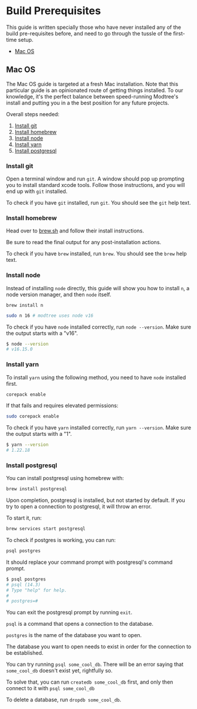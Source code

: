 # Build Prerequisites

This guide is written specially those who have never installed any of
the build pre-requisites before, and need to go through the tussle of
the first-time setup.

- [Mac OS](#mac-os)

## Mac OS

The Mac OS guide is targeted at a fresh Mac installation. Note that
this particular guide is an opinionated route of getting things
installed. To our knowledge, it's the perfect balance between
speed-running Modtree's install and putting you in a the best position
for any future projects.

Overall steps needed:

1. [Install git](#install-git)
2. [Install homebrew](#install-homebrew)
3. [Install node](#install-node)
4. [Install yarn](#install-yarn)
5. [Install postgresql](#install-postgresql)

### Install git

Open a terminal window and run `git`. A window should pop up prompting
you to install standard xcode tools. Follow those instructions, and
you will end up with `git` installed.

To check if you have `git` installed, run `git`. You should see the
`git` help text.

### Install homebrew

Head over to [brew.sh](https://brew.sh/) and follow their install
instructions.

Be sure to read the final output for any post-installation actions.

To check if you have `brew` installed, run `brew`. You should see the
`brew` help text.

### Install node

Instead of installing `node` directly, this guide will show you how to
install `n`, a node version manager, and then `node` itself.

```
brew install n
```

```bash
sudo n 16 # modtree uses node v16
```

To check if you have `node` installed correctly, run `node --version`.
Make sure the output starts with a "v16".

```bash
$ node --version
# v16.15.0
```

### Install yarn

To install `yarn` using the following method, you need to have `node`
installed first.

```bash
corepack enable
```

If that fails and requires elevated permissions:

```bash
sudo corepack enable
```

To check if you have `yarn` installed correctly, run `yarn --version`.
Make sure the output starts with a "1".

```bash
$ yarn --version
# 1.22.18
```

### Install postgresql

You can install postgresql using homebrew with:

```bash
brew install postgresql
```

Upon completion, postgresql is installed, but not started by default.
If you try to open a connection to postgresql, it will throw an error.

To start it, run:

```bash
brew services start postgresql
```

To check if postgres is working, you can run:

```bash
psql postgres
```

It should replace your command prompt with postgresql's command
prompt.

```bash
$ psql postgres
# psql (14.3)
# Type "help" for help.
#
# postgres=#
```

You can exit the postgresql prompt by running `exit`.

`psql` is a command that opens a connection to the database.

`postgres` is the name of the database you want to open.

The database you want to open needs to exist in order for the
connection to be established.

You can try running `psql some_cool_db`. There will be an error saying
that `some_cool_db` doesn't exist yet, rightfully so.

To solve that, you can run `createdb some_cool_db` first, and only
then connect to it with `psql some_cool_db`

To delete a database, run `dropdb some_cool_db`.
